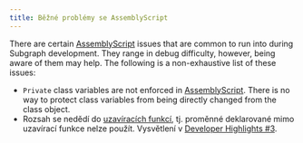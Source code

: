 ```yaml
---
title: Běžné problémy se AssemblyScript
---
```


There are certain [AssemblyScript](https://github.com/AssemblyScript/assemblyscript) issues that are common to run into during Subgraph development. They range in debug difficulty, however, being aware of them may help. The following is a non-exhaustive list of these issues:

- `Private` class variables are not enforced in [AssemblyScript](https://www.assemblyscript.org/status.html#language-features). There is no way to protect class variables from being directly changed from the class object.
- Rozsah se nedědí do [uzavíracích funkcí](https://www.assemblyscript.org/status.html#on-closures), tj. proměnné deklarované mimo uzavírací funkce nelze použít. Vysvětlení v [Developer Highlights #3](https://www.youtube.com/watch?v=1-8AW-lVfrA&t=3243s).
